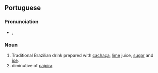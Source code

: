 ==Portuguese==
{{wikipedia}}

===Pronunciation===
* {{IPA|/kajpiˈriɲa/|lang=pt}}, {{SAMPA|/kajpi"riJa/}}

===Noun===
{{infl|pt|noun|g=f|plural|caipirinhas}}

# Traditional Brazilian drink prepared with [[cachaça]], [[lime]] juice, [[sugar]] and [[ice]].
# diminutive of [[caipira]]